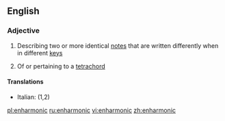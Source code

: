 ==English==

===Adjective===
{{wikipedia}}
{{en-adj}}

#{{music}} Describing two or more identical [[note]]s that are written differently when in different [[key]]s
#{{music}} Of or pertaining to a [[tetrachord]]

====Translations====
{{top}}
*Italian: {{t|it|enarmonico}} (1,2)
{{mid}}

{{bottom}}

[[pl:enharmonic]]
[[ru:enharmonic]]
[[vi:enharmonic]]
[[zh:enharmonic]]
